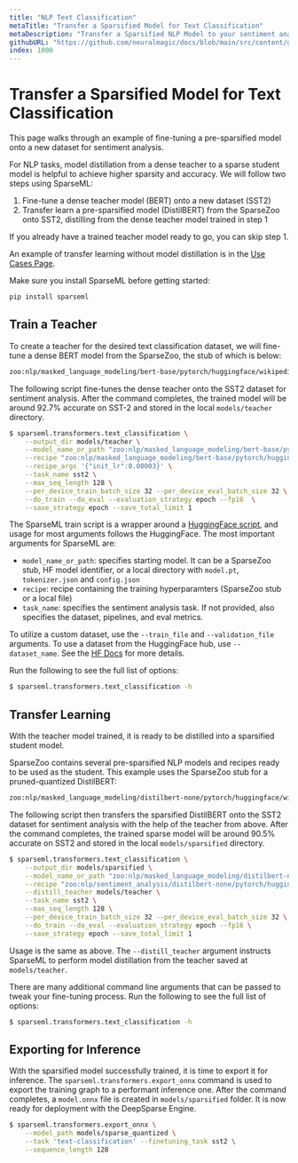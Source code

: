 ```yaml
---
title: "NLP Text Classification"
metaTitle: "Transfer a Sparsified Model for Text Classification"
metaDescription: "Transfer a Sparsified NLP Model to your sentiment analysis dataset enabling performant deep learning deployments with limited training"
githubURL: "https://github.com/neuralmagic/docs/blob/main/src/content/get-started/transfer-a-sparse-model/object-detection.mdx"
index: 1000
---
```


# Transfer a Sparsified Model for Text Classification

This page walks through an example of fine-tuning a pre-sparsified model onto a new dataset for sentiment analysis. 

For NLP tasks, model distillation from a dense teacher to a sparse student model is helpful to achieve higher sparsity and accuracy. 
We will follow two steps using SparseML:
1. Fine-tune a dense teacher model (BERT) onto a new dataset (SST2)
2. Transfer learn a pre-sparsified model (DistilBERT) from the SparseZoo onto SST2, distilling from the dense teacher model trained in step 1

If you already have a trained teacher model ready to go, you can skip step 1.

An example of transfer learning without model distillation is in the [Use Cases Page](/use-cases/natural-language-processing/text-classification).

Make sure you install SparseML before getting started:
```bash
pip install sparseml
```

## Train a Teacher

To create a teacher for the desired text classification dataset, we will fine-tune a dense BERT model from the SparseZoo, the stub of which is below:
```bash
zoo:nlp/masked_language_modeling/bert-base/pytorch/huggingface/wikipedia_bookcorpus/base-none
```

The following script fine-tunes the dense teacher onto the SST2 dataset for sentiment analysis.
After the command completes, the trained model will be around 92.7% accurate on SST-2 and stored in the local `models/teacher` directory.

```bash
$ sparseml.transformers.text_classification \
    --output_dir models/teacher \
    --model_name_or_path "zoo:nlp/masked_language_modeling/bert-base/pytorch/huggingface/wikipedia_bookcorpus/base-none" \
    --recipe "zoo:nlp/masked_language_modeling/bert-base/pytorch/huggingface/wikipedia_bookcorpus/base-none?recipe_type=transfer-text_classification" \
    --recipe_args '{"init_lr":0.00003}' \
    --task_name sst2 \
    --max_seq_length 128 \
    --per_device_train_batch_size 32 --per_device_eval_batch_size 32 \
    --do_train --do_eval --evaluation_strategy epoch --fp16  \
    --save_strategy epoch --save_total_limit 1
```

The SparseML train script is a wrapper around a [HuggingFace script](https://huggingface.co/docs/transformers/run_scripts), and 
usage for most arguments follows the HuggingFace. The most important arguments for SparseML are:
- `model_name_or_path`: specifies starting model. It can be a SparseZoo stub, HF model identifier, or a local directory 
with `model.pt`, `tokenizer.json` and `config.json`
- `recipe`: recipe containing the training hyperparamters (SparseZoo stub or a local file)
- `task_name`: specifies the sentiment analysis task. If not provided, also specifies the dataset, pipelines, and eval metrics.

To utilize a custom dataset, use the `--train_file` and `--validation_file` arguments. To use a dataset from the HuggingFace hub, use `--dataset_name`. 
See the [HF Docs](https://huggingface.co/docs/transformers/run_scripts#run-a-script) for more details.

Run the following to see the full list of options:
```bash
$ sparseml.transformers.text_classification -h
```

## Transfer Learning

With the teacher model trained, it is ready to be distilled into a sparsified student model.

SparseZoo contains several pre-sparsified NLP models and recipes ready to be used as the student. This example uses the SparseZoo stub for a pruned-quantized DistilBERT:
```bash
zoo:nlp/masked_language_modeling/distilbert-none/pytorch/huggingface/wikipedia_bookcorpus/pruned80_quant-none-vnni
```

The following script then transfers the sparsified DistilBERT onto the SST2 dataset for sentiment analysis with the help of the teacher from above.
After the command completes, the trained sparse model will be around 90.5% accurate on SST2 and stored in the local `models/sparsified` directory.

```bash
$ sparseml.transformers.text_classification \
    --output_dir models/sparsified \
    --model_name_or_path "zoo:nlp/masked_language_modeling/distilbert-none/pytorch/huggingface/wikipedia_bookcorpus/pruned80_quant-none-vnni" \
    --recipe "zoo:nlp/sentiment_analysis/distilbert-none/pytorch/huggingface/sst2/pruned80_quant-none-vnni" \
    --distill_teacher models/teacher \
    --task_name sst2 \
    --max_seq_length 128 \
    --per_device_train_batch_size 32 --per_device_eval_batch_size 32 \
    --do_train --do_eval --evaluation_strategy epoch --fp16 \
    --save_strategy epoch --save_total_limit 1
```

Usage is the same as above. The `--distill_teacher` argument instructs SparseML to perform model distillation from the 
teacher saved at `models/teacher`.

There are many additional command line arguments that can be passed to tweak your fine-tuning process. Run the following to see the full list of options:
```bash
$ sparseml.transformers.text_classification -h
```

## Exporting for Inference

With the sparsified model successfully trained, it is time to export it for inference.
The `sparseml.transformers.export_onnx` command is used to export the training graph to a performant inference one.
After the command completes, a `model.onnx` file is created in `models/sparsified` folder.
It is now ready for deployment with the DeepSparse Engine.

```bash
$ sparseml.transformers.export_onnx \
    --model_path models/sparse_quantized \
    --task 'text-classification' --finetuning_task sst2 \
    --sequence_length 128
```
